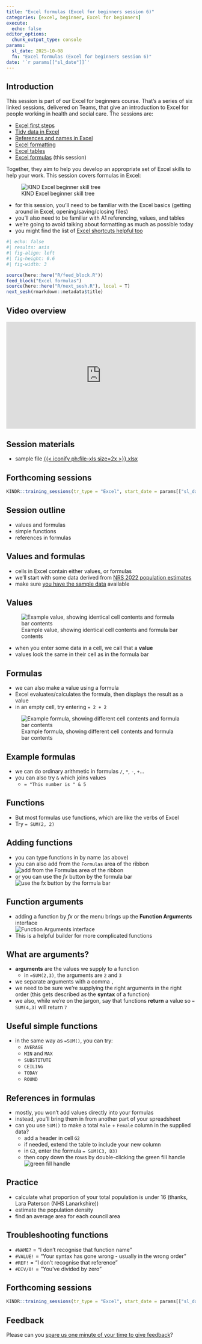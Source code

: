 ---
title: "Excel formulas (Excel for beginners session 6)"
categories: [excel, beginner, Excel for beginners]
execute:
  echo: false
editor_options: 
  chunk_output_type: console
params:
  sl_date: 2025-10-08
  fn: "Excel formulas (Excel for beginners session 6)"
date: '`r params[["sl_date"]]`'
---


:::: {.content-visible unless-format="revealjs"}

## Introduction

This session is part of our Excel for beginners course. That's a series of six linked sessions, delivered on Teams, that give an introduction to Excel for people working in health and social care. The sessions are:

+ [Excel first steps](excel_first_steps.qmd)
+ [Tidy data in Excel](tidy_data_in_excel.qmd) 
+ [References and names in Excel](references_and_names_in_excel.qmd)
+ [Excel formatting](excel_formatting.qmd) 
+ [Excel tables](excel_tables.qmd) 
+ [Excel formulas](excel_formulas.qmd) (this session)		 

Together, they aim to help you develop an appropriate set of Excel skills to help your work. This session covers formulas in Excel:

![KIND Excel beginner skill tree](../src/images/clipboard-1882650124.png)

-   for this session, you'll need to be familiar with the Excel basics (getting around in Excel, opening/saving/closing files)
-   you'll also need to be familiar with A1 referencing, values, and tables
-   we're going to avoid talking about formatting as much as possible today
- you might find the list of [Excel shortcuts helpful too](excel_shortcuts.qmd)



```{r}
#| echo: false
#| results: asis
#| fig-align: left
#| fig-height: 0.6
#| fig-width: 3

source(here::here("R/feed_block.R"))
feed_block("Excel formulas")
source(here::here("R/next_sesh.R"), local = T)
next_sesh(rmarkdown::metadata$title)
```

## Video overview

<div style="padding:56.25% 0 0 0;position:relative;"><iframe src="https://player.vimeo.com/video/1110265649?badge=0&amp;autopause=0&amp;player_id=0&amp;app_id=58479" frameborder="0" allow="autoplay; fullscreen; picture-in-picture; clipboard-write; encrypted-media; web-share" referrerpolicy="strict-origin-when-cross-origin" style="position:absolute;top:0;left:0;width:100%;height:100%;" title="KIND network - Excel Formulas"></iframe></div><script src="https://player.vimeo.com/api/player.js"></script>

:::{.callout-note collapse=false appearance='default' icon=true}
## Session materials
+ sample file [{{< iconify ph:file-xls size=2x >}}.xlsx](src/excel_formulas.xlsx)
:::

::::

::: {.content-visible when-format="revealjs"}
## Forthcoming sessions
```{r}
KINDR::training_sessions(tr_type = "Excel", start_date = params[["sl_date"]], n = 5, hide_area = T, session_level = "beginner")
```
:::


## Session outline

-   values and formulas
-   simple functions
-   references in formulas

## Values and formulas

-   cells in Excel contain either values, or formulas
-   we'll start with some data derived from [NRS 2022 population estimates](https://www.nrscotland.gov.uk/files//statistics/population-estimates/mid-22/mid-year-pop-est-22-data.xlsx)
-   make sure [you have the sample data](src/excel_formulas.xlsx) available

## Values

![Example value, showing identical cell contents and formula bar contents](../src/images/clipboard-3551345224.png)

-   when you enter some data in a cell, we call that a **value**
-   values look the same in their cell as in the formula bar

## Formulas

-   we can also make a value using a formula
-   Excel evaluates/calculates the formula, then displays the result as a value
-   in an empty cell, try entering `= 2 + 2`


![Example formula, showing different cell contents and formula bar contents](../src/images/clipboard-3551345224b.png)

## Example formulas

-   we can do ordinary arithmetic in formulas `/`, `*`, `-`, `+`...
-   you can also try `&` which joins values
    -   `= "This number is " & 5`

## Functions

-   But most formulas use functions, which are like the verbs of Excel
-   Try `= SUM(2, 2)`

## Adding functions

-   you can type functions in by name (as above)
-   you can also add from the `Formulas` area of the ribbon </br>![add from the Formulas area of the ribbon](../src/images/clipboard-4177249094.png)
-   or you can use the $fx$ button by the formula bar </br>![use the fx button by the formula bar](../src/images/clipboard-2091819162.png)

## Function arguments

-   adding a function by $fx$ or the menu brings up the **Function Arguments** interface </br>![Function Arguments interface](../src/images/clipboard-2410234964.png)
-   This is a helpful builder for more complicated functions

## What are arguments?

+   **arguments** are the values we supply to a function 
    + in `=SUM(2,3)`, the arguments are `2` and `3`
+   we separate arguments with a comma `,`
+   we need to be sure we're supplying the right arguments in the right order (this gets described as the **syntax** of a function)
+   we also, while we're on the jargon, say that functions **return** a value so `= SUM(4,3)` will return `7`

## Useful simple functions

-   in the same way as `=SUM()`, you can try:
    -   `AVERAGE`
    -   `MIN` and `MAX`
    -   `SUBSTITUTE`
    -   `CEILING`
    -   `TODAY`
    -   `ROUND`

## References in formulas

-   mostly, you won't add values directly into your formulas
-   instead, you'll bring them in from another part of your spreadsheet
-   can you use `SUM()` to make a total `Male` + `Female` column in the supplied data?
    -   add a header in cell `G2`
    -   if needed, extend the table to include your new column
    -   in `G3`, enter the formula `= SUM(C3, D3)`
    -   then copy down the rows by double-clicking the green fill handle ![green fill handle](../src/images/clipboard-4213326820.png)

## Practice

- calculate what proportion of your total population is under 16 (thanks, Lara Paterson (NHS Lanarkshire))
- estimate the population density
- find an average area for each council area

## Troubleshooting functions

-   `#NAME?` = "I don't recognise that function name"
-   `#VALUE!` = "Your syntax has gone wrong - usually in the wrong order"
-   `#REF!` = "I don't recognise that reference"
-   `#DIV/0!` = "You've divided by zero"

::: {.content-visible when-format="revealjs"}
## Forthcoming sessions
```{r}
KINDR::training_sessions(tr_type = "Excel", start_date = params[["sl_date"]], n = 5, hide_area = T, session_level = "beginner")
```

## Feedback

Please can you [spare us one minute of your time to give feedback](`r KINDR::feedback_url(params[["fn"]], date = params[["sl_date"]]) `)?
:::
